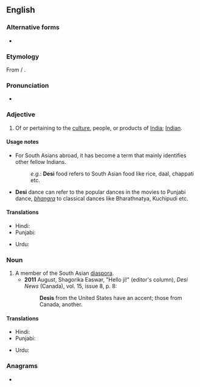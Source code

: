 {{also|desi|desí|desi-}}
==English==
{{wikipedia|Desi}}

===Alternative forms===
* {{l|en|desi}}

===Etymology===
From {{etyl|hi|en}} {{m|hi|देसी|sc=Deva|tr=desī||national}} / {{etyl|ur|en}} {{m|ur|دیسی|sc=ur-Arab|tr=desī||national}}.

===Pronunciation===
* {{IPA|/deɪ.siː/|lang=en}}

===Adjective===
{{en-adj}}

# Of or pertaining to the [[culture]], people, or products of [[India]]; [[Indian]].

====Usage notes====
* For South Asians abroad, it has become a term that mainly identifies other fellow Indians.
*: ''e.g.'': '''Desi''' food refers to South Asian food like rice, daal, chappati etc.
* '''Desi''' dance can refer to the popular dances in the movies to Punjabi dance, ''[[bhangra]]'' to classical dances like Bharathnatya, Kuchipudi etc.

====Translations====
{{trans-top|South Asian}}
* Hindi: {{t+|hi|देसी|tr=desī|sc=Deva}}
* Punjabi: {{t|pa|ਦੇਸੀ|tr=desī|sc=Guru}}
{{trans-mid}}
* Urdu: {{t|ur|دیسی|tr=desī}}
{{trans-bottom}}

===Noun===
{{en-noun}}

# A member of the South Asian [[diaspora]].
#* '''2011''' August, Shagorika Easwar, "Hello ji!" (editor's column), ''Desi News'' (Canada), vol. 15, issue 8, p. 8:
#*: '''Desis''' from the United States have an accent; those from Canada, another.

====Translations====
{{trans-top|person}}
* Hindi: {{t+|hi|देसी|tr=desī|sc=Deva}}
* Punjabi: {{t|pa|ਦੇਸੀ|tr=desī|sc=Guru}}
{{trans-mid}}
* Urdu: {{t|ur|دیسی|tr=desī}}
{{trans-bottom}}

===Anagrams===
* {{anagrams|en|a=deis|-side|Dies|Eids|IDEs|IEDs|Ides|SEID|Side|deis|dies|eids|ides|side|sied}}
